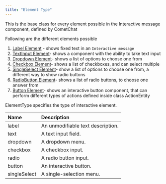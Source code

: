 ```yaml
---
title: "Element Type"
---
```




This is the base class for every element possible in the Interactive message component, defined by CometChat

Following are the different elements possible

1. [Label Element](/web-shared/label-element) - shows fixed text in an `Interactive message`
2. [TextInput Element](/web-shared/text-input-element)- shows a component with the ability to take text input
3. [Dropdown Element](/web-shared/dropdown-element)- shows a list of options to choose one from
4. [Checkbox Element](/web-shared/checkbox-element)- shows a list of checkboxes, and can select multiple
5. [SingleSelect Element](/web-shared/single-select-element)- show a list of options to choose one from, a different way to show radio buttons
6. [RadioButton Element](/web-shared/radio-button-element)- shows a list of radio buttons, to choose one answer from
7. [Button Element](/web-shared/button-element)- shows an interactive button component, that can perform different types of actions defined inside class ActionEntity

ElementType specifies the type of interactive element.

| Name         | Description                       |
| :------------ | :--------------------------------- |
| label        | An unmodifiable text description. |
| text         | A text input field.               |
| dropdown     | A dropdown menu.                  |
| checkbox     | A checkbox input.                 |
| radio        | A radio button input.             |
| button       | An interactive button.            |
| singleSelect | A single-selection menu.          |
